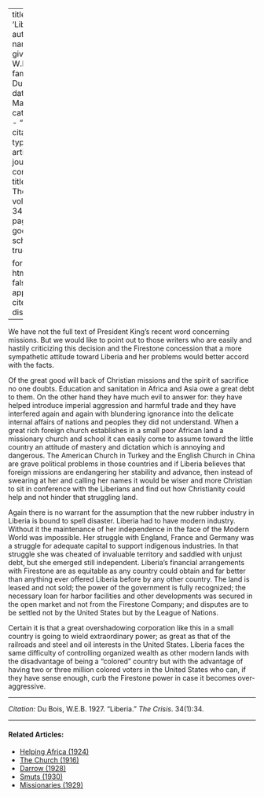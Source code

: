 
---
title: 'Liberia'
author:
  - name:
      given: W.E.B.
      family: Du Bois
date: Mar. 1927
categories: 
  - ""
citation: 
  type: article-journal
  container-title: The Crisis
  volume: 34
  issue: 1
  page: 34
google-scholar: true

format:
  html:
    toc: false
    appendix-cite-as: display
---


We have not the full text of President King's recent word concerning missions. But we would like to point out to those writers who are easily and hastily criticizing this decision and the Firestone concession that a more sympathetic attitude toward Liberia and her problems would better accord with the facts.

Of the great good will back of Christian missions and the spirit of sacrifice no one doubts. Education and sanitation in Africa and Asia owe a great debt to them. On the other hand they have much evil to answer for: they have helped introduce imperial aggression and harmful trade and they have interfered again and again with blundering ignorance into the delicate internal affairs of nations and peoples they did not understand. When a great rich foreign church establishes in a small poor African land a missionary church and school it can easily come to assume toward the little country an attitude of mastery and dictation which is annoying and dangerous. The American Church in Turkey and the English Church in China are grave political problems in those countries and if Liberia believes that foreign missions are endangering her stability and advance, then instead of swearing at her and calling her names it would be wiser and more Christian to sit in conference with the Liberians and find out how Christianity could help and not hinder that struggling land.

Again there is no warrant for the assumption that the new rubber industry in Liberia is bound to spell disaster. Liberia had to have modern industry. Without it the maintenance of her independence in the face of the Modern World was impossible. Her struggle with England, France and Germany was a struggle for adequate capital to support indigenous industries. In that struggle she was cheated of invaluable territory and saddled with unjust debt, but she emerged still independent. Liberia's financial arrangements with Firestone are as equitable as any country could obtain and far better than anything ever offered Liberia before by any other country. The land is leased and not sold; the power of the government is fully recognized; the necessary loan for harbor facilities and other developments was secured in the open market and not from the Firestone Company; and disputes are to be settled not by the United States but by the League of Nations.

Certain it is that a great overshadowing corporation like this in a small country is going to wield extraordinary power; as great as that of the railroads and steel and oil interests in the United States. Liberia faces the same difficulty of controlling organized wealth as other modern lands with the disadvantage of being a "colored" country but with the advantage of having two or three million colored voters in the United States who can, if they have sense enough, curb the Firestone power in case it becomes over-aggressive.

_____
*Citation:* Du Bois, W.E.B. 1927. "Liberia." *The Crisis*. 34(1):34.

<!-- Similar articles start here -->
<div  class="clear-wrap"></div>
<hr>
#### Related Articles:

* [Helping Africa (1924)](/Volumes/28/03/helping_africa.html)
* [The Church (1916)](/Volumes/11/06/church.html)
* [Darrow (1928)](/Volumes/35/06/darrow.html)
* [Smuts (1930)](/Volumes/37/02/smuts.html)
* [Missionaries (1929)](/Volumes/36/05/missionaries.html)

<!-- Similar articles end here -->